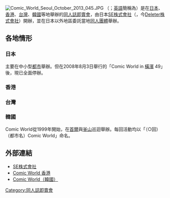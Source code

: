{{Doujin}}
[[File:Comic_World_Seoul_October_2013_045.JPG|thumb]]
'''{{lang|en|Comic World}}'''（{{lang-ja|'''コミックワールド'''}}；[[英語|英語]]簡稱為'''{{lang|en|CW}}'''）是在[[日本|日本]]、[[香港|香港]]、[[台灣|台灣]]、[[韓國|韓國]]等地舉辦的[[同人誌即賣會|同人誌即賣會]]，由日本[[SE株式會社|SE株式會社]]（{{lang|ja|エスイー}}，今[[Deleter株式會社|Deleter株式會社]]）開辦，並在日本以外地區委託當地[[同人團體|同人團體]]舉辦。

== 各地情形 ==
=== 日本 ===
主要在中小型[[都市|都市]]舉辦。但在2008年8月3日舉行的「Comic World in [[橫濱|橫濱]] 49」後，現已全面停辦。

=== 香港 ===
{{main|Comic World HK}}

=== 台灣 ===
{{main|台灣同人誌販售會}}

=== 韓國 ===
Comic World從1999年開始，在[[首爾|首爾]]與[[釜山|釜山]]巡迴舉辦。每回活動均以「（○回）（都市名）Comic World」命名。

== 外部連結 ==
{{Commonscat|Comic World}}
* [http://www.deleter.jp/ SE株式會社]{{Wayback|url=http://www.deleter.jp/ |date=20090228150417 }}
* [http://www.cwhk.org/ Comic World 香港]{{Wayback|url=http://www.cwhk.org/ |date=20080225042338 }}
* [http://www.comicw.co.kr/ Comic World（韓國）]{{Wayback|url=http://www.comicw.co.kr/ |date=20090203132249 }}

[[Category:同人誌即賣會|Category:同人誌即賣會]]